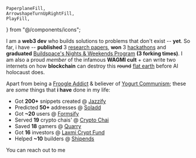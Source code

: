 	PaperplaneFill,
	ArrowshapeTurnUpRightFill,
	PlayFill,
} from "@/components/icons";

I am a **web3 dev** who builds solutions to problems that don't exist -- **yet**. So far, i have -- **published** 3 [research papers<PaperplaneFill props={LINK_ICON} />](/research), **won** 3 [hackathons<PaperplaneFill props={LINK_ICON} />](/hackathons) and **graduated** [Buildspace's Nights & Weekends Program<PaperplaneFill props={LINK_ICON} />](/buildspace) **(3 forking times)**. <Hide> I am also a proud _member_ of the infamous **WAGMI cult** + can write two internets on how **blockchain** can destroy this <Strike>round</Strike> [flat earth<ArrowshapeTurnUpRightFill props={LINK_ICON} />](https://en.wikipedia.org/wiki/Flat_Earth) before AI holocaust does. </Hide>

<div className="text-justify space-y-3 relative">

Apart from being a [Froogle Addict<ArrowshapeTurnUpRightFill props={LINK_ICON} />](https://www.malasfruit.com/shop/froogle) & believer of [Yogurt Communism<ArrowshapeTurnUpRightFill props={LINK_ICON} />](https://lovedeathrobots.fandom.com/wiki/When_the_Yogurt_Took_Over); these are _some_ things that **i have** done in my life:

-   Got **200+** snippets created @ [Jazzify<PlayFill props={LINK_ICON} />](https://jazzify.in/)
-   Predicted **50+** addresses @ [Soladd<PlayFill props={LINK_ICON} />](https://soladd.vercel.app/)
-   Got **~20** users @ [Formsify<PlayFill props={LINK_ICON} />](https://formsify.vercel.app/)
-   Served **19** crypto chais' @ [Crypto Chai<PlayFill props={LINK_ICON} />](https://crypto-chai.vercel.app/)
-   Saved **18** gamers @ [Quarry<PlayFill props={LINK_ICON} />](https://quarry.vercel.app/)
-   Got **16** investors @ [Laxmi Crypt Fund<PlayFill props={LINK_ICON} />](https://laxmi-crypt-fund.vercel.app/)
-   Helped **~10** builders @ [Shipends<PlayFill props={LINK_ICON} />](https://shipends.vercel.app/)

</div>

You can reach out to me
